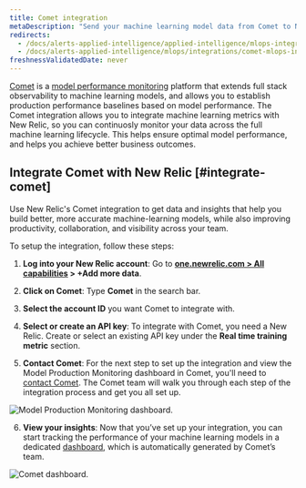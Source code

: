```yaml
---
title: Comet integration
metaDescription: "Send your machine learning model data from Comet to New Relic to understand your model's performance."
redirects:
  - /docs/alerts-applied-intelligence/applied-intelligence/mlops-integrations/comet-mlops-integration
  - /docs/alerts-applied-intelligence/mlops/integrations/comet-mlops-integration
freshnessValidatedDate: never
---
```




[Comet](https://www.comet.ml/site/) is a [model performance monitoring](/docs/alerts-applied-intelligence/mlops/get-started/intro-mlops/) platform that extends full stack observability to machine learning models, and allows you to establish production performance baselines based on model performance. The Comet integration allows you to integrate machine learning metrics with New Relic, so you can continuosly monitor your data across the full machine learning lifecycle. This helps ensure optimal model performance, and helps you achieve better business outcomes.

## Integrate Comet with New Relic [#integrate-comet]

Use New Relic's Comet integration to get data and insights that help you build better, more accurate machine-learning models, while also improving productivity, collaboration, and visibility across your team.

To setup the integration, follow these steps:

1. <DoNotTranslate>**Log into your New Relic account**</DoNotTranslate>: Go to <DoNotTranslate>**[one.newrelic.com > All capabilities](https://one.newrelic.com/all-capabilities) > +Add more data**</DoNotTranslate>.

2. <DoNotTranslate>**Click on Comet**</DoNotTranslate>: Type <DoNotTranslate>**Comet**</DoNotTranslate> in the search bar.

3. <DoNotTranslate>**Select the account ID**</DoNotTranslate> you want Comet to integrate with.

4. <DoNotTranslate>**Select or create an API key**</DoNotTranslate>: To integrate with Comet, you need a New Relic<InlinePopover type="licenseKey" />. Create or select an existing API key under the <DoNotTranslate>**Real time training metric**</DoNotTranslate> section.

5. <DoNotTranslate>**Contact Comet**</DoNotTranslate>: For the next step to set up the integration and view the Model Production Monitoring dashboard in Comet, you'll need to [contact Comet](mailto:sales@comet.ml). The Comet team will walk you through each step of the integration process and get you all set up.

<img
  title="Model Production Monitoring dashboard"
  alt="Model Production Monitoring dashboard."
  src={modelperformancemonitoringCometUI}
/>

6. <DoNotTranslate>**View your insights**</DoNotTranslate>: Now that you’ve set up your integration, you can start tracking the performance of your machine learning models in a dedicated [dashboard](/docs/query-your-data/explore-query-data/dashboards/introduction-dashboards/), which is automatically generated by Comet’s team.

<img
  title="Comet dashboard"
  alt="Comet dashboard."
  src={modelperformancemonitoringCometDashboardNewRelic}
/>

<InstallFeedback />